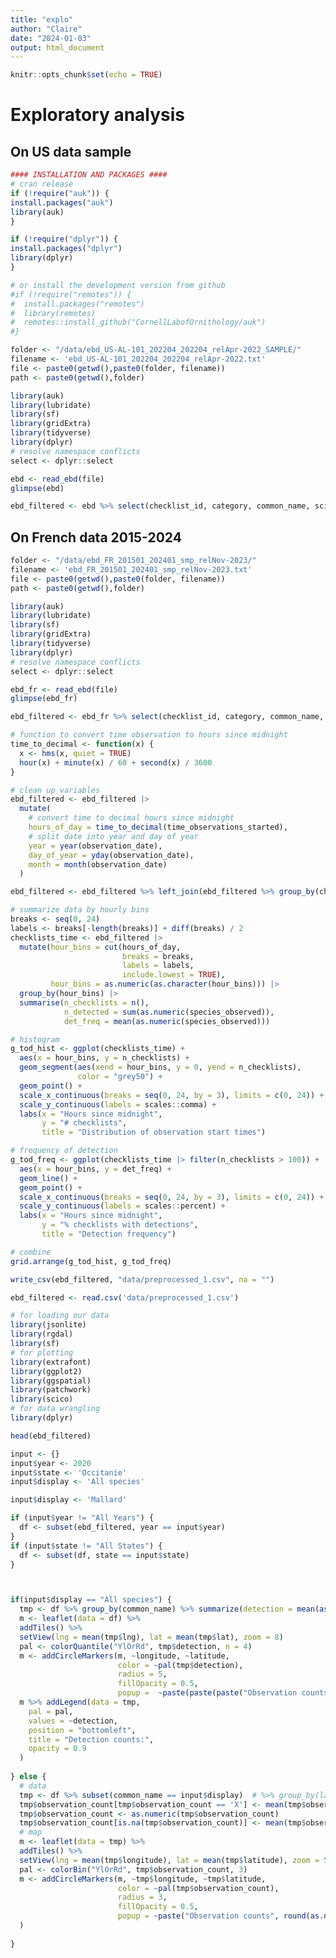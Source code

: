 ```yaml
---
title: "explo"
author: "Claire"
date: "2024-01-03"
output: html_document
---
```


```r
knitr::opts_chunk$set(echo = TRUE)
```

# Exploratory analysis

## On US data sample
```r

#### INSTALLATION AND PACKAGES ####
# cran release
if (!require("auk")) {
install.packages("auk")
library(auk)
}

if (!require("dplyr")) {  
install.packages("dplyr")
library(dplyr)
}

# or install the development version from github
#if (!require("remotes")) {
#  install.packages("remotes")
#  library(remotes)
#  remotes::install_github("CornellLabofOrnithology/auk")
#}
```

```r
folder <- "/data/ebd_US-AL-101_202204_202204_relApr-2022_SAMPLE/"
filename <- 'ebd_US-AL-101_202204_202204_relApr-2022.txt'
file <- paste0(getwd(),paste0(folder, filename)) 
path <- paste0(getwd(),folder)
```

```r
library(auk)
library(lubridate)
library(sf)
library(gridExtra)
library(tidyverse)
library(dplyr)
# resolve namespace conflicts
select <- dplyr::select

ebd <- read_ebd(file) 
glimpse(ebd)
``` 

```r
ebd_filtered <- ebd %>% select(checklist_id, category, common_name, scientific_name,observation_count, state, bcr_code, latitude, longitude, observation_date, observer_id, protocol_type, approved,reviewed)
```


## On French data 2015-2024



```r
folder <- "/data/ebd_FR_201501_202401_smp_relNov-2023/"
filename <- 'ebd_FR_201501_202401_smp_relNov-2023.txt'
file <- paste0(getwd(),paste0(folder, filename)) 
path <- paste0(getwd(),folder)
```

```r
library(auk)
library(lubridate)
library(sf)
library(gridExtra)
library(tidyverse)
library(dplyr)
# resolve namespace conflicts
select <- dplyr::select

ebd_fr <- read_ebd(file) 
glimpse(ebd_fr)
``` 

```r
ebd_filtered <- ebd_fr %>% select(checklist_id, category, common_name, scientific_name,observation_count, state, bcr_code, latitude, longitude, observation_date, observer_id, protocol_type, approved,reviewed, time_observations_started, duration_minutes)
```


```r
# function to convert time observation to hours since midnight
time_to_decimal <- function(x) {
  x <- hms(x, quiet = TRUE)
  hour(x) + minute(x) / 60 + second(x) / 3600
}

# clean up variables
ebd_filtered <- ebd_filtered |> 
  mutate(
    # convert time to decimal hours since midnight
    hours_of_day = time_to_decimal(time_observations_started),
    # split date into year and day of year
    year = year(observation_date),
    day_of_year = yday(observation_date),
    month = month(observation_date)
  )
```

```r
ebd_filtered <- ebd_filtered %>% left_join(ebd_filtered %>% group_by(checklist_id)  %>% summarize(species_observed = sum(as.numeric(observation_count), na.rm = TRUE)) %>% ungroup(), by= 'checklist_id')
```

```r
# summarize data by hourly bins
breaks <- seq(0, 24)
labels <- breaks[-length(breaks)] + diff(breaks) / 2
checklists_time <- ebd_filtered |> 
  mutate(hour_bins = cut(hours_of_day, 
                         breaks = breaks, 
                         labels = labels,
                         include.lowest = TRUE),
         hour_bins = as.numeric(as.character(hour_bins))) |> 
  group_by(hour_bins) |> 
  summarise(n_checklists = n(),
            n_detected = sum(as.numeric(species_observed)),
            det_freq = mean(as.numeric(species_observed)))

# histogram
g_tod_hist <- ggplot(checklists_time) +
  aes(x = hour_bins, y = n_checklists) +
  geom_segment(aes(xend = hour_bins, y = 0, yend = n_checklists),
               color = "grey50") +
  geom_point() +
  scale_x_continuous(breaks = seq(0, 24, by = 3), limits = c(0, 24)) +
  scale_y_continuous(labels = scales::comma) +
  labs(x = "Hours since midnight",
       y = "# checklists",
       title = "Distribution of observation start times")

# frequency of detection
g_tod_freq <- ggplot(checklists_time |> filter(n_checklists > 100)) +
  aes(x = hour_bins, y = det_freq) +
  geom_line() +
  geom_point() +
  scale_x_continuous(breaks = seq(0, 24, by = 3), limits = c(0, 24)) +
  scale_y_continuous(labels = scales::percent) +
  labs(x = "Hours since midnight",
       y = "% checklists with detections",
       title = "Detection frequency")

# combine
grid.arrange(g_tod_hist, g_tod_freq)
```


```r
write_csv(ebd_filtered, "data/preprocessed_1.csv", na = "")
```

```r
ebd_filtered <- read.csv('data/preprocessed_1.csv')
```



```r
# for loading our data
library(jsonlite)
library(rgdal)
library(sf)
# for plotting
library(extrafont)
library(ggplot2)
library(ggspatial)
library(patchwork)
library(scico)
# for data wrangling
library(dplyr)
```

```r
head(ebd_filtered)
```
```r
input <- {}
input$year <- 2020
input$state <- 'Occitanie'
input$display <- 'All species'
```
```r
input$display <- 'Mallard'
```


```r
if (input$year != "All Years") {
  df <- subset(ebd_filtered, year == input$year)
}
if (input$state != "All States") {
  df <- subset(df, state == input$state)
}



if(input$display == "All species") {
  tmp <- df %>% group_by(common_name) %>% summarize(detection = mean(as.numeric(species_observed)), lng = median(longitude), lat = median(latitude))
  m <- leaflet(data = df) %>%
  addTiles() %>% 
  setView(lng = mean(tmp$lng), lat = mean(tmp$lat), zoom = 8)
  pal <- colorQuantile("YlOrRd", tmp$detection, n = 4)
  m <- addCircleMarkers(m, ~longitude, ~latitude, 
                        color = ~pal(tmp$detection),
                        radius = 5,  
                        fillOpacity = 0.5,
                        popup =  ~paste(paste(paste("Observation counts", round(tmp$detection, 2)), 'Species'), tmp$common_name))
  m %>% addLegend(data = tmp,
    pal = pal,
    values = ~detection,
    position = "bottomleft",
    title = "Detection counts:",
    opacity = 0.9
  ) 
  
} else {
  # data 
  tmp <- df %>% subset(common_name == input$display)  # %>% group_by(latitude, longitude) %>% summarize(observation_count = sum(as.numeric(observation_count), na.rm = TRUE))
  tmp$observation_count[tmp$observation_count == 'X'] <- mean(tmp$observation_count, na.rm = TRUE)
  tmp$observation_count <- as.numeric(tmp$observation_count)
  tmp$observation_count[is.na(tmp$observation_count)] <- mean(tmp$observation_count, na.rm = TRUE)
  # map 
  m <- leaflet(data = tmp) %>%
  addTiles() %>%
  setView(lng = mean(tmp$longitude), lat = mean(tmp$latitude), zoom = 5)
  pal <- colorBin("YlOrRd", tmp$observation_count, 3)
  m <- addCircleMarkers(m, ~tmp$longitude, ~tmp$latitude, 
                        color = ~pal(tmp$observation_count),
                        radius = 3, 
                        fillOpacity = 0.5,
                        popup = ~paste("Observation counts", round(as.numeric(tmp$observation_count, na.rm = TRUE), 2))
  )
  
}


```



